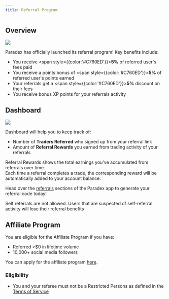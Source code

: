 ```yaml
---
title: Referral Program
---
```


## Overview

<Frame>
<img src="../../../assets/referral_details_2025.png" />
</Frame>

Paradex has officially launched its referral program! Key benefits include:

* You receive <span style={{color:'#C760ED'}}>**5%**</span> of referred user's fees paid
* You receive a points bonus of <span style={{color:'#C760ED'}}>**5%**</span> of referred user's points earned
* Your referrals get a <span style={{color:'#C760ED'}}>**5%**</span> discount on their fees
* You receive bonus XP points for your referrals activity

## Dashboard
<Frame>
<img src="../../../assets/referrals_dashboard.png" />
</Frame>

Dashboard will help you to keep track of:

* Number of <b>Traders Referred</b> who signed up from your referral link
* Amount of <b>Referral Rewards</b> you earned from trading activity of your referrals

<Info>
Referral Rewards shows the total earnings you’ve accumulated from referrals over time.<br/>
Each time a referral completes a trade, the corresponding reward will be automatically added to your account balance.
</Info>

Head over the [referrals](https://app.paradex.trade/referrals) sections of the Paradex app to generate your referral code today!

<Warning>
Self referrals are not allowed. Users that are suspected of self-referral activity will lose their referral benefits
</Warning>

## Affiliate Program

You are eligible for the Affiliate Program if you have:

* Referred >$0 in lifetime volume
* 10,000+ social media followers

You can apply for the affiliate program [here](https://forms.gle/T4UKjinSefnVgiJx8).

### Eligibility

* You and your referee must not be a Restricted Persons as defined in the [Terms of Service](https://www.paradex.trade/terms-of-service)
